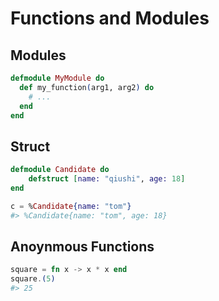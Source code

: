 # Functions and Modules


## Modules


```elixir
defmodule MyModule do
  def my_function(arg1, arg2) do
    # ...
  end
end
```

## Struct


```elixir
defmodule Candidate do
    defstruct [name: "qiushi", age: 18]
end

c = %Candidate{name: "tom"}
#> %Candidate{name: "tom", age: 18}
```


## Anoynmous Functions

```elixir
square = fn x -> x * x end
square.(5)
#> 25
```